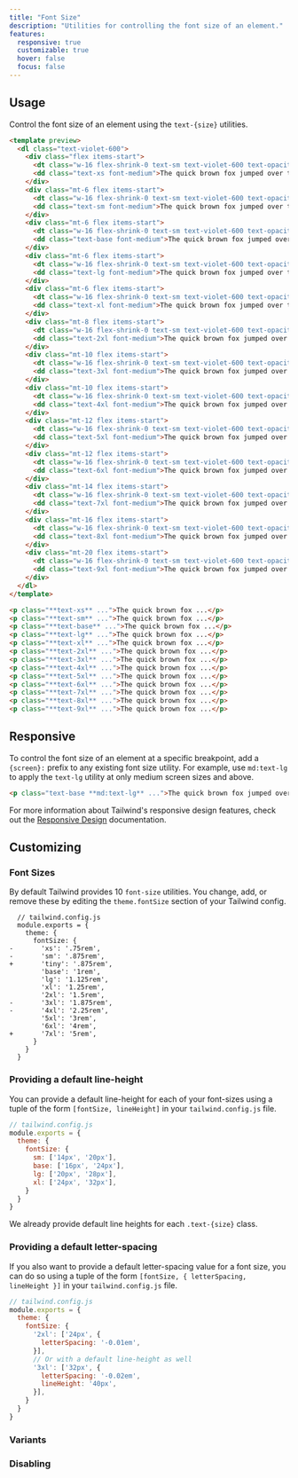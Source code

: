 ```yaml
---
title: "Font Size"
description: "Utilities for controlling the font size of an element."
features:
  responsive: true
  customizable: true
  hover: false
  focus: false
---
```




## Usage

Control the font size of an element using the `text-{size}` utilities.

```html purple
<template preview>
  <dl class="text-violet-600">
    <div class="flex items-start">
      <dt class="w-16 flex-shrink-0 text-sm text-violet-600 text-opacity-50 font-mono leading-3">xs</dt>
      <dd class="text-xs font-medium">The quick brown fox jumped over the lazy dog.</dd>
    </div>
    <div class="mt-6 flex items-start">
      <dt class="w-16 flex-shrink-0 text-sm text-violet-600 text-opacity-50 font-mono leading-4">sm</dt>
      <dd class="text-sm font-medium">The quick brown fox jumped over the lazy dog.</dd>
    </div>
    <div class="mt-6 flex items-start">
      <dt class="w-16 flex-shrink-0 text-sm text-violet-600 text-opacity-50 font-mono leading-5">base</dt>
      <dd class="text-base font-medium">The quick brown fox jumped over the lazy dog.</dd>
    </div>
    <div class="mt-6 flex items-start">
      <dt class="w-16 flex-shrink-0 text-sm text-violet-600 text-opacity-50 font-mono leading-6">lg</dt>
      <dd class="text-lg font-medium">The quick brown fox jumped over the lazy dog.</dd>
    </div>
    <div class="mt-6 flex items-start">
      <dt class="w-16 flex-shrink-0 text-sm text-violet-600 text-opacity-50 font-mono leading-6">xl</dt>
      <dd class="text-xl font-medium">The quick brown fox jumped over the lazy dog.</dd>
    </div>
    <div class="mt-8 flex items-start">
      <dt class="w-16 flex-shrink-0 text-sm text-violet-600 text-opacity-50 font-mono leading-6">2xl</dt>
      <dd class="text-2xl font-medium">The quick brown fox jumped over the lazy dog.</dd>
    </div>
    <div class="mt-10 flex items-start">
      <dt class="w-16 flex-shrink-0 text-sm text-violet-600 text-opacity-50 font-mono leading-6">3xl</dt>
      <dd class="text-3xl font-medium">The quick brown fox jumped over the lazy dog.</dd>
    </div>
    <div class="mt-10 flex items-start">
      <dt class="w-16 flex-shrink-0 text-sm text-violet-600 text-opacity-50 font-mono leading-6">4xl</dt>
      <dd class="text-4xl font-medium">The quick brown fox jumped over the lazy dog.</dd>
    </div>
    <div class="mt-12 flex items-start">
      <dt class="w-16 flex-shrink-0 text-sm text-violet-600 text-opacity-50 font-mono leading-7">5xl</dt>
      <dd class="text-5xl font-medium">The quick brown fox jumped over the lazy dog.</dd>
    </div>
    <div class="mt-12 flex items-start">
      <dt class="w-16 flex-shrink-0 text-sm text-violet-600 text-opacity-50 font-mono leading-8">6xl</dt>
      <dd class="text-6xl font-medium">The quick brown fox jumped over the lazy dog.</dd>
    </div>
    <div class="mt-14 flex items-start">
      <dt class="w-16 flex-shrink-0 text-sm text-violet-600 text-opacity-50 font-mono leading-10">7xl</dt>
      <dd class="text-7xl font-medium">The quick brown fox jumped over the lazy dog.</dd>
    </div>
    <div class="mt-16 flex items-start">
      <dt class="w-16 flex-shrink-0 text-sm text-violet-600 text-opacity-50 font-mono leading-10">8xl</dt>
      <dd class="text-8xl font-medium">The quick brown fox jumped over the lazy dog.</dd>
    </div>
    <div class="mt-20 flex items-start">
      <dt class="w-16 flex-shrink-0 text-sm text-violet-600 text-opacity-50 font-mono leading-10">9xl</dt>
      <dd class="text-9xl font-medium">The quick brown fox jumped over the lazy dog.</dd>
    </div>
  </dl> 
</template>

<p class="**text-xs** ...">The quick brown fox ...</p>
<p class="**text-sm** ...">The quick brown fox ...</p>
<p class="**text-base** ...">The quick brown fox ...</p>
<p class="**text-lg** ...">The quick brown fox ...</p>
<p class="**text-xl** ...">The quick brown fox ...</p>
<p class="**text-2xl** ...">The quick brown fox ...</p>
<p class="**text-3xl** ...">The quick brown fox ...</p>
<p class="**text-4xl** ...">The quick brown fox ...</p>
<p class="**text-5xl** ...">The quick brown fox ...</p>
<p class="**text-6xl** ...">The quick brown fox ...</p>
<p class="**text-7xl** ...">The quick brown fox ...</p>
<p class="**text-8xl** ...">The quick brown fox ...</p>
<p class="**text-9xl** ...">The quick brown fox ...</p>
```

## Responsive

To control the font size of an element at a specific breakpoint, add a `{screen}:` prefix to any existing font size utility. For example, use `md:text-lg` to apply the `text-lg` utility at only medium screen sizes and above.

```html
<p class="text-base **md:text-lg** ...">The quick brown fox jumped over the lazy dog.</p>
```

For more information about Tailwind's responsive design features, check out the [Responsive Design](/docs/responsive-design) documentation.

## Customizing

### Font Sizes

By default Tailwind provides 10 `font-size` utilities. You change, add, or remove these by editing the `theme.fontSize` section of your Tailwind config.

```diff-js
  // tailwind.config.js
  module.exports = {
    theme: {
      fontSize: {
-       'xs': '.75rem',
-       'sm': '.875rem',
+       'tiny': '.875rem',
        'base': '1rem',
        'lg': '1.125rem',
        'xl': '1.25rem',
        '2xl': '1.5rem',
-       '3xl': '1.875rem',
-       '4xl': '2.25rem',
        '5xl': '3rem',
        '6xl': '4rem',
+       '7xl': '5rem',
      }
    }
  }
```

### Providing a default line-height

You can provide a default line-height for each of your font-sizes using a tuple of the form `[fontSize, lineHeight]` in your `tailwind.config.js` file.

```js
// tailwind.config.js
module.exports = {
  theme: {
    fontSize: {
      sm: ['14px', '20px'],
      base: ['16px', '24px'],
      lg: ['20px', '28px'],
      xl: ['24px', '32px'],
    }
  }
}
```

We already provide default line heights for each `.text-{size}` class.

### Providing a default letter-spacing

If you also want to provide a default letter-spacing value for a font size, you can do so using a tuple of the form `[fontSize, { letterSpacing, lineHeight }]` in your `tailwind.config.js` file.

```js
// tailwind.config.js
module.exports = {
  theme: {
    fontSize: {
      '2xl': ['24px', {
        letterSpacing: '-0.01em',
      }],
      // Or with a default line-height as well
      '3xl': ['32px', {
        letterSpacing: '-0.02em',
        lineHeight: '40px',
      }],
    }
  }
}
```

### Variants

<Variants plugin="fontSize" name="text sizing" />

### Disabling

<Disabling plugin="fontSize" name="text sizing" />
